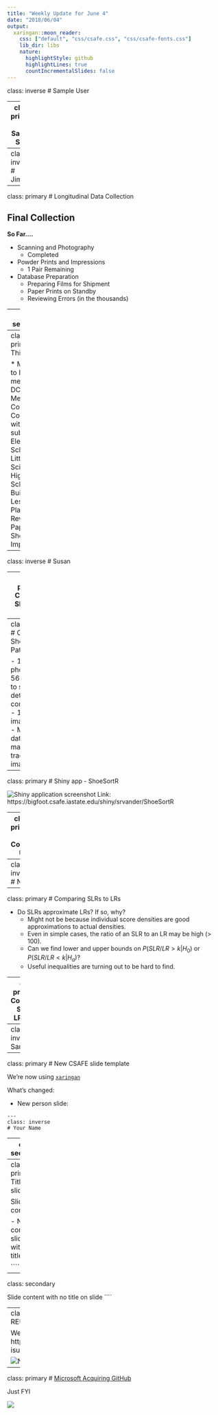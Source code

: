 ```yaml
---
title: "Weekly Update for June 4"
date: "2018/06/04"
output:
  xaringan::moon_reader:
    css: ["default", "css/csafe.css", "css/csafe-fonts.css"]
    lib_dir: libs
    nature:
      highlightStyle: github
      highlightLines: true
      countIncrementalSlides: false
---
```


class: inverse
# Sample User

---
class: primary
# Sample Slide

[IMDB](https://www.imdb.com/chart/top) top rated movies on 2018-06-01 (Sample table):

| Rank | Title | Rating |
| :--- | :---- | :----- |
|1 | The Shawshank Redemption (1994) |	9.2 |		
|2 | The Godfather (1972) |	9.2 |		
|3 | The Godfather: Part II (1974) |	9.0	 |	
|4 | The Dark Knight (2008) |	9.0 |		
|5 | 12 Angry Men (1957) |	8.9 |		
|6 | Schindler's List (1993) |	8.9	 |	
|7 | The Lord of the Rings: The Return of the King (2003) |	8.9 |		
|8 | Pulp Fiction (1994) |	8.9	 |

---
class: inverse
# Jimmy 

---
class: primary
# Longitudinal Data Collection

## Final Collection 

**So Far....**

* Scanning and Photography 
    + Completed 
* Powder Prints and Impressions 
    + 1 Pair Remaining
* Database Preparation 
    + Preparing Films for Shipment 
    + Paper Prints on Standby 
    + Reviewing Errors (in the thousands)

---
class: secondary

## **Challenges**
* Women's Shoes and films 
* Errors (In the Thousands):
     + Pressure Mat Files 
     + Incorrect Naming 
     + Location/Size
* 2D Scanner malfunction 
     + Procedure and Practice Changed 
     
---
class: primary 
# This Week

* Meeting to Discuss methods
     + DCI Methods 
     + Continue Collections with a subset. 
* Elementary Schoolers
     + Little Shoe Scientists 
* High Schoolers 
     + Build Lesson Plans
* Review Papers on Shoe Impressions

---
class: inverse 
# Susan

---
class: primary
# Classifying Shoe Tread Patterns

- Script to pull images of shoe tread off of Zappos (1920x1440)
    - Runs daily at 3am and 9pm
- Another script to 
    1. Crop the picture
    2. Edge detect
    3. Flip the picture (sometimes)
    4. Slice the picture up into 64x64, 128x128, 256x256 chunks
    5. Remove any images that are mostly white pixels

---
class: primary
# Classifying Shoe Tread Patterns

- 1392 large photos
- 5668 images to slice (edge detect + flip combinations)
- 1788438 image slices
- MySQL database to manage tracking the images

---
class: primary
# Shiny app - ShoeSortR

![Shiny application screenshot](images/shoe_sortr.png)
Link: https://bigfoot.csafe.iastate.edu/shiny/srvander/ShoeSortR

---
class: primary 
# Coming Up

- Establish better threshold for images with too many white pixels
- Filter images so that there aren't so many
- Establish whether 64x64 is too small to be useful
- Use the Shiny app to rate a LOT of pictures

---
class: inverse
# Nate 

---
class: primary
# Comparing SLRs to LRs

- Do SLRs approximate LRs? If so, why?
    - Might not be because individual score densities are good approximations to actual densities.
    - Even in simple cases, the ratio of an SLR to an LR may be high (> 100).
    - Can we find lower and upper bounds on $P(SLR/LR > k| H_0)$ or $P(SLR/LR < k|H_a)$?
    - Useful inequalities are turning out to be hard to find.

---
class: primary  
# Comparing SLRs to LRs cont.

- Some interesting things...
    - $E[SLR/LR|H_a] = E[SLR|H_0]$
    - $E[(SLR/LR)^{-1}|H_0] = E[SLR|H_a]$
- Are there ways to understand the relationship of an SLR to an LR through these expectations (or similar quantities) which can be computed without knowing the true LR values?

---
class: inverse
# Sam 

---
class: primary 
# New CSAFE slide template

We're now using [`xaringan`](https://github.com/yihui/xaringan)

What's changed: 

- New person slide: 

````
---
class: inverse
# Your Name
````

---
class: secondary

- New content slide with title: 

````
---
class: primary
# Title of slide 

Slide content
````

- New content slide without title: 

````
---
class: secondary

Slide content with no title on slide
````

---
class: primary
# REU Students! 

Website: https://csafe-isu.github.io/reu18/

![New students!](images/reustudents18.png)

---
class: primary
# [Microsoft Acquiring GitHub](https://blog.github.com/2018-06-04-github-microsoft/)

Just FYI

![](https://media.giphy.com/media/z9AUvhAEiXOqA/giphy.gif)




